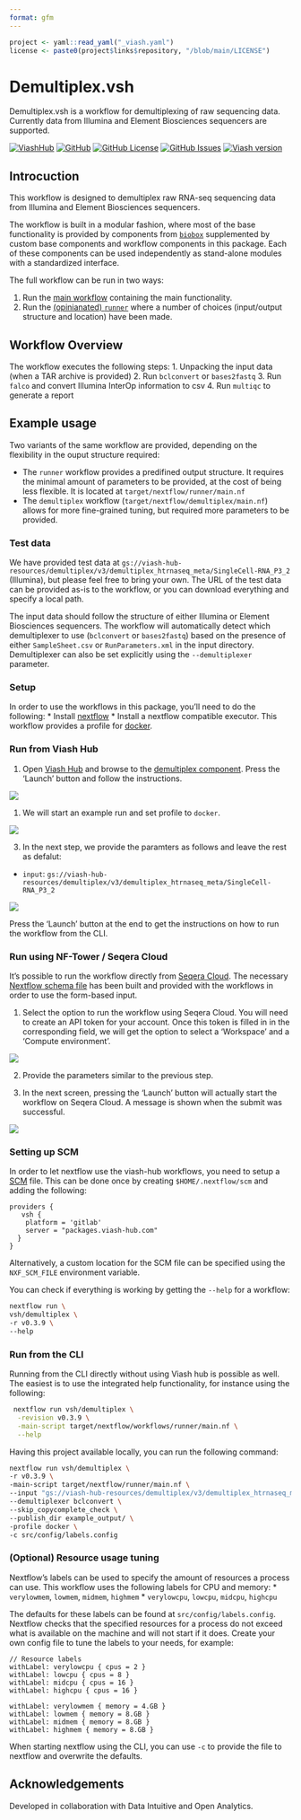 ```yaml
---
format: gfm
---
```

```r
project <- yaml::read_yaml("_viash.yaml")
license <- paste0(project$links$repository, "/blob/main/LICENSE")
```

# Demultiplex.vsh

Demultiplex.vsh is a workflow for demultiplexing of raw sequencing data. Currently data from Illumina and Element Biosciences sequencers are supported.

[![ViashHub](https://img.shields.io/badge/ViashHub-demultiplex-7a4baa.svg)](https://web.viash-hub.com/packages/demultiplex)
[![GitHub](https://img.shields.io/badge/GitHub-viash--hub%2Fdemultiplex-blue.svg)](https://github.com/viash-hub/demultiplex)
[![GitHub
License](https://img.shields.io/github/license/viash-hub/demultiplex.svg)](https://github.com/viash-hub/demultiplex/blob/main/LICENSE)
[![GitHub
Issues](https://img.shields.io/github/issues/viash-hub/demultiplex.svg)](https://github.com/viash-hub/demultiplex/issues)
[![Viash
version](https://img.shields.io/badge/Viash-v0.9.4-blue)](https://viash.io)

## Introcuction
This workflow is designed to demultiplex raw RNA-seq sequencing data from Illumina and Element Biosciences sequencers. 

The workflow is built in a modular fashion, where most of the base functionality is provided by components from
[`biobox`](https://www.viash-hub.com/packages/biobox/latest) supplemented by custom base components and workflow components in this package. Each of these components can be used independently as stand-alone modules with a 
standardized interface.

The full workflow can be run in two ways:

1.  Run the [main
    workflow](https://www.viash-hub.com/packages/demultiplex/v0.3.4/components/demultiplex)
    containing the main functionality.
2.  Run the [(opinianated)
    `runner`](https://www.viash-hub.com/packages/demultiplex/v0.3.4/components/runner)
    where a number of choices (input/output structure and location) have
    been made.

## Workflow Overview

The workflow executes the following steps: 
1. Unpacking the input data (when a TAR archive is provided)
2. Run `bclconvert` or `bases2fastq` 
3. Run `falco` and convert Illumina InterOp information to csv
4. Run `multiqc` to generate a report

## Example usage

Two variants of the same workflow are provided, depending on the flexibility in the ouput structure required:

* The `runner` workflow provides a predifined output structure. It requires the minimal amount of parameters to be provided, at the cost of being less flexible. It is located at `target/nextflow/runner/main.nf`
* The `demultiplex` workflow (`target/nextflow/demultiplex/main.nf`) allows for more fine-grained tuning, but required more parameters to be provided.

### Test data

We have provided test data at `gs://viash-hub-resources/demultiplex/v3/demultiplex_htrnaseq_meta/SingleCell-RNA_P3_2` (Illumina), but please feel free to bring your own. The URL of the test data can be provided as-is to the workflow, or you can download everything and specify a local path.

The input data should follow the structure of either Illumina or Element Biosciences sequencers. The workflow will automatically detect which demultiplexer to use (`bclconvert` or `bases2fastq`) based on the 
presence of either `SampleSheet.csv` or `RunParameters.xml` in the input directory. Demultiplexer can also be set explicitly using the `--demultiplexer` parameter.

### Setup

In order to use the workflows in this package, you'll need to do the following:
* Install [nextflow](https://www.nextflow.io/docs/latest/install.html)
* Install a nextflow compatible executor. This workflow provides a profile for [docker](https://docs.docker.com/get-started/).

### Run from Viash Hub

1. Open [Viash Hub](https://www.viash-hub.com) and browse to the [demultiplex
component](https://www.viash-hub.com/packages/demultiplex/v0.3.4/components/demultiplex).
Press the ‘Launch’ button and follow the instructions.

![](assets/demultiplex-launch-small.png)

1. We will start an example run and set profile to `docker`.

![](assets/demultiplex-launch-parameters-1.png)

3. In the next step, we provide the paramters as follows and leave the rest as defalut:

- `input`:
  `gs://viash-hub-resources/demultiplex/v3/demultiplex_htrnaseq_meta/SingleCell-RNA_P3_2`

![](assets/demultiplex-launch-parameters-2.png)

Press the ‘Launch’ button at the end to get the instructions on how to
run the workflow from the CLI.

### Run using NF-Tower / Seqera Cloud

It’s possible to run the workflow directly from [Seqera
Cloud](https://cloud.seqera.io). The necessary [Nextflow schema
file](https://nextflow-io.github.io/nf-schema/latest/nextflow_schema/nextflow_schema_specification/)
has been built and provided with the workflows in order to use the
form-based input.

1. Select the option to run the workflow using Seqera Cloud. You
will need to create an API token for your account. Once this token is
filled in in the corresponding field, we will get the option to select
a ‘Workspace’ and a ‘Compute environment’.

![](assets/demultiplex-launch-parameters-3.png)

2. Provide the parameters similar to the previous step.

3. In the next screen, pressing the ‘Launch’ button will actually start the
workflow on Seqera Cloud. A message is shown when the submit was
successful.

![](assets/demultiplex-launch-parameters-4.png)

### Setting up SCM

In order to let nextflow use the viash-hub workflows, you need to setup a [SCM](https://www.nextflow.io/docs/latest/git.html#git-configuration) file. This can be done once by creating `$HOME/.nextflow/scm` and adding the following:
```
providers {
   vsh {
    platform = 'gitlab'
    server = "packages.viash-hub.com"
  }
}
```

Alternatively, a custom location for the SCM file can be specified using the `NXF_SCM_FILE` environment variable.

You can check if everything is working by getting the `--help` for a workflow:
```bash
nextflow run \
vsh/demultiplex \
-r v0.3.9 \
--help
```

### Run from the CLI

Running from the CLI directly without using Viash hub is possible as well. The
easiest is to use the integrated help functionality, for instance
using the following:

``` bash
 nextflow run vsh/demultiplex \
  -revision v0.3.9 \
  -main-script target/nextflow/workflows/runner/main.nf \
  --help
```

Having this project available locally, you can run the following command:

```bash
nextflow run vsh/demultiplex \
-r v0.3.9 \
-main-script target/nextflow/runner/main.nf \
--input "gs://viash-hub-resources/demultiplex/v3/demultiplex_htrnaseq_meta/SingleCell-RNA_P3_2"  \
--demultiplexer bclconvert \
--skip_copycomplete_check \
--publish_dir example_output/ \
-profile docker \
-c src/config/labels.config
```

### (Optional) Resource usage tuning

Nextflow's labels can be used to specify the amount of resources a process can use. This workflow uses the following labels for CPU and memory:
* `verylowmem`, `lowmem`, `midmem`, `highmem`
* `verylowcpu`, `lowcpu`, `midcpu`, `highcpu`

The defaults for these labels can be found at `src/config/labels.config`. Nextflow checks that the specified resources for a process do not exceed what is available on the machine and will not start if it does. Create your own config file to tune the labels to your needs, for example:

```
// Resource labels
withLabel: verylowcpu { cpus = 2 }
withLabel: lowcpu { cpus = 8 }
withLabel: midcpu { cpus = 16 }
withLabel: highcpu { cpus = 16 }

withLabel: verylowmem { memory = 4.GB }
withLabel: lowmem { memory = 8.GB }
withLabel: midmem { memory = 8.GB }
withLabel: highmem { memory = 8.GB }
```

When starting nextflow using the CLI, you can use `-c` to provide the file to nextflow and overwrite the defaults.

## Acknowledgements

Developed in collaboration with Data Intuitive and Open Analytics.


